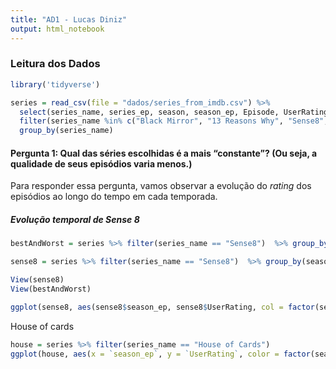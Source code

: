 ```yaml
---
title: "AD1 - Lucas Diniz"
output: html_notebook
---
```


### Leitura dos Dados
```r
library('tidyverse')

series = read_csv(file = "dados/series_from_imdb.csv") %>% 
  select(series_name, series_ep, season, season_ep, Episode, UserRating, UserVotes) %>% 
  filter(series_name %in% c("Black Mirror", "13 Reasons Why", "Sense8", "House of Cards", "Stranger Things")) %>%
  group_by(series_name)

```


#### __Pergunta 1:__ Qual das séries escolhidas é a mais "constante"? (Ou seja, a qualidade de seus episódios varia menos.)  

Para responder essa pergunta, vamos observar a evolução do *rating* dos episódios ao longo do tempo em cada temporada.


##### __Evolução temporal de Sense 8__  

```r

bestAndWorst = series %>% filter(series_name == "Sense8")  %>% group_by(season) %>% summarise(best = max(UserRating), worst = min(UserRating))

sense8 = series %>% filter(series_name == "Sense8")  %>% group_by(season)

View(sense8)
View(bestAndWorst)

ggplot(sense8, aes(sense8$season_ep, sense8$UserRating, col = factor(season))) + geom_point() + geom_line() + labs(x = 'Episódio da temporada', y = 'Rating dos usuários', color = 'Temporada') 
```

House of cards

```r
house = series %>% filter(series_name == "House of Cards")
ggplot(house, aes(x = `season_ep`, y = `UserRating`, color = factor(season))) + geom_point() + geom_line()
```





